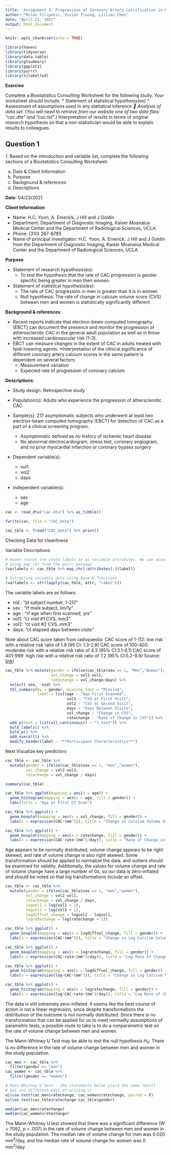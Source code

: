 ```yaml
---
title: 'Assignment 3: Progression of Coronary Artery Calcification in Normal Subjects'
author: "Milan Filipovic, Vivian Truong, Lillian Chen"
date: "April 21, 2021"
output: html_document
---
```


```r
knitr::opts_chunk$set(echo = TRUE)
```

```r

library(haven)
library(tidyverse)
library(data.table)
library(gtsummary)
library(ggplot2)
library(purrr)
library(sjlabelled)

```

**Exercise**

Complete a Biostatistics Consulting Worksheet for the following study. Your worksheet 
should include: 
* Statement of statistical hypothesis(es) 
*  Assessment of assumptions used in any statistical inference 
* Analysis of data set. (You will need to retrieve from our website one of two data 
  files: “cac.dta” and “cac.txt”.) 
*Interpretation of results in terms of original research hypothesis so that a non-statistician would be able to explain results to colleagues.


## Question 1

*1.* Based on the introduction and variable list, complete the following sections of a Biostatistics Consulting Worksheet:

a. Date & Client Information
b. Purpose
c. Background & references
d. Descriptions

**Date**: 04/23/2021

**Client Information**:

* Name: H.C. Yoon, A. Emerick, J Hill and J Goldin
*	Department: Department of Diagnostic Imaging, Kaiser Moanalua Medical Center and the Department of Radiological Sciences, UCLA
*	Phone: (310) 267-8785
*	Name of principal investigator: H.C. Yoon, A. Emerick, J Hill and J Goldin from the Department of Diagnostic Imaging, Kaiser Moanalua Medical Center and the Department of Radiological Sciences, UCLA

**Purpose**

* Statement of research hypothesis(es):
    + To test the hypothesis that the rate of CAC progression is gender specific being greater in men then women.

*	Statement of statistical hypothesis(es):
    + The rate of CAC progression in men is greater than it is in women
    + Null hypothesis: The rate of change in calcium volume score (CVS) between men and women is statistically significantly different

**Background & references**:

* Recent reports indicate that electron-beam computed tomography (EBCT) can document 
the presence and monitor the progression of atherosclerotic CAC in the general adult population as well 
as in those with increased cardiovascular risk (1-3). 
* EBCT can measure changes in the extent of CAC in adults treated with lipid-lowering agents.
*Interpretation of the clinical significance of different coronary artery calcium scores in the same patient is dependent on several factors:
    + Measurement variation
    + Expected rate of progression of coronary calcium


**Descriptions**:

* Study design: Retrospective study

* Population(s): Adults who experience the progression of athersclerotic CAC

* Sample(s): 217 asymptomatic subjects who underwent at least two electron-beam computed tomography (EBCT) for detection of CAC as a part of a clinical screening program. 
    + Asymptomatic defined as no history of ischemic heart disease 
    + No abnormal electrocardiogram, stress test, coronary angiogram, and no prior myocardial infarction or coronary bypass surgery

* Dependent variable(s):	
    + vol1
    + vol2
    + days

* Independent variable(s):
    + sex
    + age



```r

cac <- read_dta("cac.dta") %>% as_tibble()

fwrite(cac, file = "CAC_data")

cac_tble <- fread("CAC_data") %>% print()

```


Checking Data for cleanliness 

Variable Descriptions
```r
# Haven stores the stata labels in as variable attributes. We can access them 
# using map_chr from the purrr package
(varlabels <- cac_tble %>% map_chr(~attributes(.)$label))

```

```r

# Extracting variable data using base R functions
(varlabels <- str(lapply(cac_tble, attr, "label")))

```
The variable labels are as follows:

 * nid : "id subject number, 1-217"
 * sex : "rf male subject, 0n/1y"
 * age : "rf age when first scanned, yrs"
 * vol1: "ct visit #1 CVS, mm3"
 * vol2: "ct visit #2 CVS, mm3"
 * days: "ct elapsed days between visits"


Note about CAC score taken from radiopaedia:
CAC score of 1-112: low risk with a relative risk ratio of 1.9 (95 CI: 1.3-2.8) 
CAC score of 100-400: moderate risk with a relative risk ratio of 4.3 (95% CI:3.1-6.1) 
CAC score of 401-999: high risk with a relative risk ratio of 7.2 (95% CI:5.2-9.9)
Source: [link](https://radiopaedia.org/articles/calcium-volume-score?lang=us#:~:text=CAC%20score%20of%201%2D112,%25%20CI%3A5.2%2D9.9))

```r
cac_tble %>% mutate(gender = ifelse(cac_tble$sex == 1, "Men","Women"), 
                    vol_change = vol2-vol1,
                    ratechange = vol_change/days) %>%
  select(-sex, -nid) %>%
  tbl_summary(by = gender, missing_text = "Missing",
              label = list(age ~ "Age First Scanned",
                           vol1 ~ "CVS at First Visit",
                           vol2 ~ "CVS at Second Visit",
                           days ~ "Days Between Visits",
                           vol_change ~ "Change in CVS",
                           ratechange ~ "Rate of Change in CVS")) %>% 
  add_p(test = list(all_continuous() ~ "t.test")) %>% 
  bold_labels() %>% 
  bold_p() %>% 
  add_overall() %>% 
  modify_header(label ~ "**Participant Characteristics**")
```




Next Visualize key predictors 
```r
cac_tble <- cac_tble %>%
  mutate(gender = ifelse(cac_tble$sex == 1, "men","women"), 
         vol_change = vol2-vol1,
         ratechange = vol_change / days)

summary(cac_tble)

cac_tble %>% ggplot(mapping = aes(x = age)) +
  geom_histogram(mapping = aes(x = age, fill = gender)) +
  labs(title = "Age at First CT Scan")

cac_tble %>% ggplot() +
  geom_boxplot(mapping = aes(x = vol_change, fill = gender)) +
  labs(x = expression(CAC~(mm^3)), title = "Change in Calcium Volume Score")

cac_tble %>% ggplot() +
  geom_boxplot(mapping = aes(x = ratechange, fill = gender)) +
  labs(x = expression(CAC~rate~(mm^3/day)), title = "Rate of Change in Calcium Volume Score")
```


Age appears to be normally distributed, volume change appears to be right skewed, and rate of volume change is also right skewed. Some transformation should be applied to normalize the data, and outliers should be examined for validity. Additionally, the values for volume change and rate of volume change have a large number of 0s, so our data is zero-inflated and should be noted so that log transformations include an offset.


```r

cac_tble <- cac_tble %>%
  mutate(gender = ifelse(cac_tble$sex == 1, "men","women"), 
         vol_change = vol2-vol1,
         ratechange = vol_change / days,
         logvol1 = log(vol1 + 1),
         logvol2 = log(vol2 + 1),
         logdiffvol_change = logvol2 - logvol1,
         logratechange = log(ratechange + 1))

cac_tble %>% ggplot() +
  geom_boxplot(mapping = aes(x = logdiffvol_change, fill = gender)) +
  labs(x = expression(CAC~(mm^3)), title = "Change in Log Calcium Volume Score")

cac_tble %>% ggplot() +
  geom_boxplot(mapping = aes(x = logratechange, fill = gender)) +
  labs(x = expression(CAC~rate~(mm^3/day)), title = "Log Rate of Change in Calcium Volume Score")

cac_tble %>% ggplot() +
  geom_histogram(mapping = aes(x = logdiffvol_change, fill = gender)) +
  labs(x = expression(log~CAC~(mm^3)), title = "Change in Log Calcium Volume Score")

cac_tble %>% ggplot() +
  geom_histogram(mapping = aes(x = logratechange, fill = gender)) +
  labs(x = expression(log~CAC~rate~(mm^3/day)), title = "Log Rate of Change in Calcium Volume Score")

```

The data is still extremely zero-inflated. It seems like the best course of action is not a linear regression, since despite transformations the distribution of the outcome is not normally distributed. Since there is no transformation that can be applied for us to meet normality assumptions of parametric tests, a possible route to take is to do a nonparametric test on the rate of volume change between men and women.


The Mann-Whitney U Test may be able to test the null hypothesis $H_0$: There is no difference in the rate of volume change between men and women in the study population.
```r

cac_men <- cac_tble %>% 
  filter(gender == "men")
cac_women <- cac_tble %>% 
  filter(gender == "women")

# Mann-Whitney U test - the statements below yield the same result 
# but are different ways of writing it
wilcox.test(cac_men$ratechange, cac_women$ratechange, paired = F)
wilcox.test(cac_tble$ratechange~cac_tble$gender)

median(cac_men$ratechange)
median(cac_women$ratechange)
```
The Mann-Whitney U test showed that there was a significant difference (W = 7092, p = .007) in the rate of volume change between men and women in the study population. The median rate of volume change for men was 0.020 mm^3^/day, and the median rate of volume change for women was 0 mm^3^/day.
